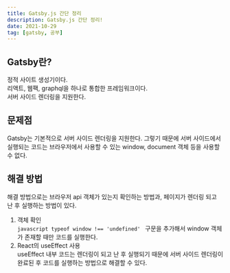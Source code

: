 ```yaml
---
title: Gatsby.js 간단 정리
description: Gatsby.js 간단 정리!
date: 2021-10-29
tag: [gatsby, 공부]
---
```


## Gatsby란?

정적 사이트 생성기이다.  
리액트, 웹팩, graphql을 하나로 통합한 프레임워크이다.  
서버 사이드 렌더링을 지원한다.

## 문제점

Gatsby는 기본적으로 서버 사이드 렌더링을 지원한다. 그렇기 때문에 서버 사이드에서 실행되는 코드는 브라우저에서 사용할 수 있는
window, document 객체 등을 사용할 수 없다.

## 해결 방법

해결 방법으로는 브라우저 api 객체가 있는지 확인하는 방법과, 페이지가 렌더링 되고 난 후 실행하는 방법이 있다.

1. 객체 확인  
   `javascript typeof window !== 'undefined' `
   구문을 추가해서 window 객체가 존재할 때만 코드를 실행한다.
2. React의 useEffect 사용  
   useEffect 내부 코드는 렌더링이 되고 난 후 실행되기 때문에 서버 사이드 렌더링이 완료된 후 코드를 실행하는 방법으로
   해결할 수 있다.
